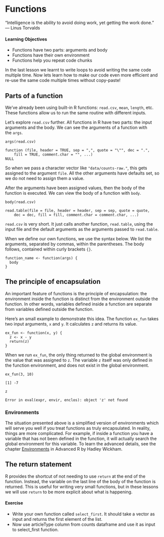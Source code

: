 # Functions

“Intelligence is the ability to avoid doing work, yet getting the work done.”
― Linus Torvalds

<div class="box">
#### Learning Objectives {-}

-   Functions have two parts: arguments and body
-   Functions have their own environment
-   Functions help you repeat code chunks
</div>

In the last lesson we learnt to write loops to avoid writing the same code multiple time. Now lets learn how to make our code even more efficient and re-use the same code multiple times without copy-paste!

## Parts of a function

We've already been using built-in R functions: `read.csv`, `mean`, `length`, etc. These functions allow us to run the same routine with different inputs.

Let's explore `read.csv` further. All functions in R have two parts: the input arguments and the body. We can see the arguments of a function with the `args`.

```
args(read.csv)
```

```
function (file, header = TRUE, sep = ",", quote = "\"", dec = ".", 
    fill = TRUE, comment.char = "", ...) 
NULL
```

So when we pass a character vector like `"data/counts-raw."`, this gets assigned to the argument `file`. All the other arguments have defaults set, so we do not need to assign them a value.

After the arguments have been assigned values, then the body of the function is executed. We can view the body of a function with `body`.

```
body(read.csv)
```

```
read.table(file = file, header = header, sep = sep, quote = quote,
    dec = dec, fill = fill, comment.char = comment.char, ...)

```

`read.csv` is very short. It just calls another function, `read.table`, using the input file and the default arguments as the arguments passed to `read.table`.

When we define our own functions, we use the syntax below. We list the arguments, separated by commas, within the parentheses. The body follows, contained within curly brackets `{}`.

```
function_name <- function(args) {
  body
}
```

## The principle of encapsulation

An important feature of functions is the principle of encapsulation: the environment inside the function is distinct from the environment outside the function. In other words, variables defined inside a function are separate from variables defined outside the function.

Here's an small example to demonstrate this idea. The function `ex_fun` takes two input arguments, `x` and `y`. It calculates `z` and returns its value.

```
ex_fun <- function(x, y) {
  z <- x - y
  return(z)
}
```

When we run `ex_fun`, the only thing returned to the global environment is the value that was assigned to `z`. The variable `z` itself was only defined in the function environment, and does not exist in the global environment.

```
ex_fun(3, 10)
```

```
[1] -7

```

```
z
```

```
Error in eval(expr, envir, enclos): object 'z' not found

```

### Environments


The situation presented above is a simplified version of environments which will serve you well if you treat functions as truly encapsulated. In reality, things are more complicated. For example, if inside a function you have a variable that has not been defined in the function, it will actually search the global environment for this variable. To learn the advanced details, see the chapter [Environments](http://adv-r.had.co.nz/Environments.html) in Advanced R by Hadley Wickham.

## The return statement


R provides the shortcut of not needing to use `return` at the end of the function. Instead, the variable on the last line of the body of the function is returned. This is useful for writing very small functions, but in these lessons we will use `return` to be more explicit about what is happening.


<div class="box">
#### Exercise {-}

- Write your own function called `select_first`. It should take a vector as input and returns the first element of the list.
- Now use articleType column from counts dataframe and use it as input to select_first function.
</div>